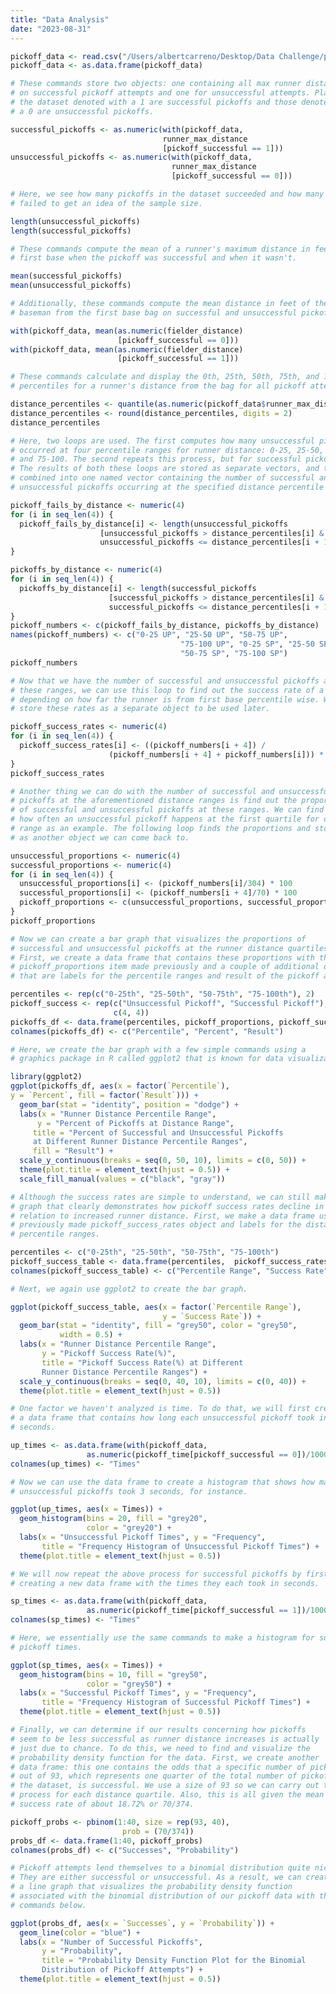 ```yaml
---
title: "Data Analysis"
date: "2023-08-31"
---
```

```r
pickoff_data <- read.csv("/Users/albertcarreno/Desktop/Data Challenge/pickoff_data.csv")
pickoff_data <- as.data.frame(pickoff_data)
```

```r
# These commands store two objects: one containing all max runner distances
# on successful pickoff attempts and one for unsuccessful attempts. Plays in
# the dataset denoted with a 1 are successful pickoffs and those denoted with
# a 0 are unsuccessful pickoffs.

successful_pickoffs <- as.numeric(with(pickoff_data,
                                  runner_max_distance
                                  [pickoff_successful == 1]))
unsuccessful_pickoffs <- as.numeric(with(pickoff_data,
                                    runner_max_distance
                                    [pickoff_successful == 0]))

```



```r
# Here, we see how many pickoffs in the dataset succeeded and how many 
# failed to get an idea of the sample size. 

length(unsuccessful_pickoffs)
length(successful_pickoffs)

```


```r
# These commands compute the mean of a runner's maximum distance in feet from
# first base when the pickoff was successful and when it wasn't.

mean(successful_pickoffs)
mean(unsuccessful_pickoffs)

```


```r
# Additionally, these commands compute the mean distance in feet of the first 
# baseman from the first base bag on successful and unsuccessful pickoffs.

with(pickoff_data, mean(as.numeric(fielder_distance)
                        [pickoff_successful == 0]))
with(pickoff_data, mean(as.numeric(fielder_distance)
                        [pickoff_successful == 1]))

```

```r
# These commands calculate and display the 0th, 25th, 50th, 75th, and 100th 
# percentiles for a runner's distance from the bag for all pickoff attempts.

distance_percentiles <- quantile(as.numeric(pickoff_data$runner_max_distance))
distance_percentiles <- round(distance_percentiles, digits = 2)
distance_percentiles
```

```r
# Here, two loops are used. The first computes how many unsuccessful pickoffs
# occurred at four percentile ranges for runner distance: 0-25, 25-50, 50-75,
# and 75-100. The second repeats this process, but for successful pickoffs.
# The results of both these loops are stored as separate vectors, and then
# combined into one named vector containing the number of successful and
# unsuccessful pickoffs occurring at the specified distance percentile ranges.

pickoff_fails_by_distance <- numeric(4)
for (i in seq_len(4)) {
  pickoff_fails_by_distance[i] <- length(unsuccessful_pickoffs
                    [unsuccessful_pickoffs > distance_percentiles[i] &
                    unsuccessful_pickoffs <= distance_percentiles[i + 1]])
}

pickoffs_by_distance <- numeric(4)
for (i in seq_len(4)) {
  pickoffs_by_distance[i] <- length(successful_pickoffs
                      [successful_pickoffs > distance_percentiles[i] &
                      successful_pickoffs <= distance_percentiles[i + 1]])
}
pickoff_numbers <- c(pickoff_fails_by_distance, pickoffs_by_distance)
names(pickoff_numbers) <- c("0-25 UP", "25-50 UP", "50-75 UP", 
                                      "75-100 UP", "0-25 SP", "25-50 SP",
                                      "50-75 SP", "75-100 SP")
pickoff_numbers
```

```r
# Now that we have the number of successful and unsuccessful pickoffs at 
# these ranges, we can use this loop to find out the success rate of a pickoff 
# depending on how far the runner is from first base percentile wise. We will
# store these rates as a separate object to be used later.

pickoff_success_rates <- numeric(4)
for (i in seq_len(4)) {
  pickoff_success_rates[i] <- ((pickoff_numbers[i + 4]) /
                      (pickoff_numbers[i + 4] + pickoff_numbers[i])) * 100
}
pickoff_success_rates
```

```r
# Another thing we can do with the number of successful and unsuccessful
# pickoffs at the aforementioned distance ranges is find out the proportions
# of successful and unsuccessful pickoffs at these ranges. We can find out
# how often an unsuccessful pickoff happens at the first quartile for distance
# range as an example. The following loop finds the proportions and stores them
# as another object we can come back to.

unsuccessful_proportions <- numeric(4)
successful_proportions <- numeric(4)
for (i in seq_len(4)) {
  unsuccessful_proportions[i] <- (pickoff_numbers[i]/304) * 100
  successful_proportions[i] <- (pickoff_numbers[i + 4]/70) * 100
  pickoff_proportions <- c(unsuccessful_proportions, successful_proportions)
}
pickoff_proportions
```

```r
# Now we can create a bar graph that visualizes the proportions of
# successful and unsuccessful pickoffs at the runner distance quartiles.
# First, we create a data frame that contains these proportions with the
# pickoff_proportions item made previously and a couple of additional objects
# that are labels for the percentile ranges and result of the pickoff attempt.

percentiles <- rep(c("0-25th", "25-50th", "50-75th", "75-100th"), 2)
pickoff_success <- rep(c("Unsuccessful Pickoff", "Successful Pickoff"),
                       c(4, 4))
pickoffs_df <- data.frame(percentiles, pickoff_proportions, pickoff_success)
colnames(pickoffs_df) <- c("Percentile", "Percent", "Result")

# Here, we create the bar graph with a few simple commands using a
# graphics package in R called ggplot2 that is known for data visualizations.

library(ggplot2)
ggplot(pickoffs_df, aes(x = factor(`Percentile`), 
y = `Percent`, fill = factor(`Result`))) +
  geom_bar(stat = "identity", position = "dodge") +
  labs(x = "Runner Distance Percentile Range", 
      y = "Percent of Pickoffs at Distance Range",
     title = "Percent of Successful and Unsuccessful Pickoffs
     at Different Runner Distance Percentile Ranges",
     fill = "Result") +
  scale_y_continuous(breaks = seq(0, 50, 10), limits = c(0, 50)) +
  theme(plot.title = element_text(hjust = 0.5)) +
  scale_fill_manual(values = c("black", "gray"))
```

```r
# Although the success rates are simple to understand, we can still make a bar
# graph that clearly demonstrates how pickoff success rates decline in 
# relation to increased runner distance. First, we make a data frame using the
# previously made pickoff_success_rates object and labels for the distance
# percentile ranges.

percentiles <- c("0-25th", "25-50th", "50-75th", "75-100th")
pickoff_success_table <- data.frame(percentiles,  pickoff_success_rates)
colnames(pickoff_success_table) <- c("Percentile Range", "Success Rate")

# Next, we again use ggplot2 to create the bar graph. 

ggplot(pickoff_success_table, aes(x = factor(`Percentile Range`), 
                                  y = `Success Rate`)) +
  geom_bar(stat = "identity", fill = "grey50", color = "grey50",
           width = 0.5) +
  labs(x = "Runner Distance Percentile Range", 
       y = "Pickoff Success Rate(%)",
       title = "Pickoff Success Rate(%) at Different
       Runner Distance Percentile Ranges") +
  scale_y_continuous(breaks = seq(0, 40, 10), limits = c(0, 40)) +
  theme(plot.title = element_text(hjust = 0.5))

```

```r
# One factor we haven't analyzed is time. To do that, we will first create
# a data frame that contains how long each unsuccessful pickoff took in 
# seconds.

up_times <- as.data.frame(with(pickoff_data, 
                 as.numeric(pickoff_time[pickoff_successful == 0])/1000))
colnames(up_times) <- "Times"

# Now we can use the data frame to create a histogram that shows how many
# unsuccessful pickoffs took 3 seconds, for instance.

ggplot(up_times, aes(x = Times)) +
  geom_histogram(bins = 20, fill = "grey20",
                 color = "grey20") +
  labs(x = "Unsuccessful Pickoff Times", y = "Frequency",
       title = "Frequency Histogram of Unsuccessful Pickoff Times") +
  theme(plot.title = element_text(hjust = 0.5))
```

```r
# We will now repeat the above process for successful pickoffs by firstly
# creating a new data frame with the times they each took in seconds.

sp_times <- as.data.frame(with(pickoff_data, 
                 as.numeric(pickoff_time[pickoff_successful == 1])/1000))
colnames(sp_times) <- "Times"

# Here, we essentially use the same commands to make a histogram for successful
# pickoff times.

ggplot(sp_times, aes(x = Times)) +
  geom_histogram(bins = 10, fill = "grey50",
                 color = "grey50") +
  labs(x = "Successful Pickoff Times", y = "Frequency",
       title = "Frequency Histogram of Successful Pickoff Times") +
  theme(plot.title = element_text(hjust = 0.5))
```

```r
# Finally, we can determine if our results concerning how pickoffs
# seem to be less successful as runner distance increases is actually
# just due to chance. To do this, we need to find and visualize the 
# probability density function for the data. First, we create another
# data frame: this one contains the odds that a specific number of pickoffs 
# out of 93, which represents one quarter of the total number of pickoffs in
# the dataset, is successful. We use a size of 93 so we can carry out this
# process for each distance quartile. Also, this is all given the mean pickoff 
# success rate of about 18.72% or 70/374.

pickoff_probs <- pbinom(1:40, size = rep(93, 40), 
                         prob = (70/374))
probs_df <- data.frame(1:40, pickoff_probs)
colnames(probs_df) <- c("Successes", "Probability")

# Pickoff attempts lend themselves to a binomial distribution quite nicely.
# They are either successful or unsuccessful. As a result, we can create
# a line graph that visualizes the probability density function
# associated with the binomial distribution of our pickoff data with the
# commands below.

ggplot(probs_df, aes(x = `Successes`, y = `Probability`)) +
  geom_line(color = "blue") +
  labs(x = "Number of Successful Pickoffs",
       y = "Probability",
       title = "Probability Density Function Plot for the Binomial
       Distribution of Pickoff Attempts") +
  theme(plot.title = element_text(hjust = 0.5))
```






